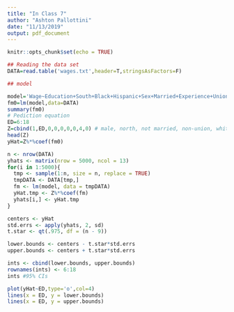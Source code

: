 ---
title: "In Class 7"
author: "Ashton Pallottini"
date: "11/13/2019"
output: pdf_document
---

```{r setup, include=FALSE}
knitr::opts_chunk$set(echo = TRUE)
```

```{r}
## Reading the data set
DATA=read.table('wages.txt',header=T,stringsAsFactors=F)

## model

model='Wage~Education+South+Black+Hispanic+Sex+Married+Experience+Union'  
fm0=lm(model,data=DATA)
summary(fm0)
# Pediction equation
ED=6:18
Z=cbind(1,ED,0,0,0,0,0,4,0) # male, north, not married, non-union, white, 4 yr of experience
head(Z)
yHat=Z%*%coef(fm0)
```

```{r}
n <- nrow(DATA)
yhats <- matrix(nrow = 5000, ncol = 13)
for(i in 1:5000){
  tmp <- sample(1:n, size = n, replace = TRUE)
  tmpDATA <- DATA[tmp,]
  fm <- lm(model, data = tmpDATA)
  yHat.tmp <- Z%*%coef(fm)
  yhats[i,] <- yHat.tmp
}

centers <- yHat
std.errs <- apply(yhats, 2, sd)
t.star <- qt(.975, df = (n - 9))

lower.bounds <- centers - t.star*std.errs
upper.bounds <- centers + t.star*std.errs

ints <- cbind(lower.bounds, upper.bounds)
rownames(ints) <- 6:18
ints #95% CIs

plot(yHat~ED,type='o',col=4)
lines(x = ED, y = lower.bounds)
lines(x = ED, y = upper.bounds)
```



